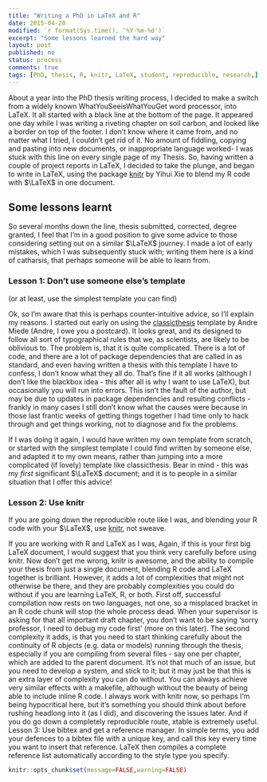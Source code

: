 ```yaml
---
title: "Writing a PhD in LaTeX and R"
date: 2015-04-20
modified: `r format(Sys.time(), '%Y-%m-%d')`
excerpt: "Some lessons learned the hard way"
layout: post
published: no
status: process
comments: true
tags: [PhD, thesis, R, knitr, LaTeX, student, reproducible, research,]
---
```


About a year into the PhD thesis writing process, I decided to make a switch from a widely known WhatYouSeeisWhatYouGet word processor, into LaTeX.
It all started with a black line at the bottom of the page.
It appeared one day while I was writing a riveting chapter on soil carbon, and looked like a border on top of the footer.
I don't know where it came from, and no matter what I tried, I couldn't get rid of it.
No amount of fiddling, copying and pasting into new documents, or inappropriate language worked- I was stuck with this line on every single page of my Thesis.
So, having written a couple of project reports in LaTeX, I decided to take the plunge, and began to write in LaTeX, using the package [knitr](http://yihui.name/knitr/) by Yihui Xie to blend my R code with $\LaTeX$ in one document.

## Some lessons learnt

So several months down the line, thesis submitted, corrected, degree granted, I feel that I'm in a good position to give some advice to those considering setting out on a similar $\LaTeX$ journey. I made a lot of early mistakes, which I was subsequently stuck with; writing them here is a kind of catharsis, that perhaps someone will be able to learn from.

### Lesson 1: Don't use someone else's template

(or at least, use the simplest template you can find)

Ok, so I'm aware that this is perhaps counter-intuitive advice, so I'll explain my reasons.
I started out early on using the [classicthesis](http://www.miede.de/index.php?page=classicthesis) template by Andre Miede (Andre, I owe you a postcard).
It looks great, and its designed to follow all sort of typographical rules that we, as scientists, are likely to be oblivious to.
The problem is, that it is quite complicated.
There is a lot of code, and there are a lot of package dependencies that are called in as standard, and even having written a thesis with this template I have to confess, I don't know what they all do.
That's fine if it all works (although I don't like the blackbox idea - this after all is why I want to use LaTeX), but occasionally you will run into errors.
This isn't the fault of the author, but may be due to updates in package dependencies and resulting conflicts - frankly in many cases I still don't know what the causes were because in those last frantic weeks of getting things together I had time only to hack through and get things working, not to diagnose and fix the problems.

If I was doing it again, I would have written my own template from scratch, or started with the simplest template I could find written by someone else, and adapted it to my own means, rather than jumping into a more complicated (if lovely) template like classicthesis.
Bear in mind - this was my *first* significant $\LaTeX$ document; and it is to people in a similar situation that I offer this advice!


### Lesson 2: Use knitr

If you are going down the reproducible route like I was, and blending your R code with your $\LaTeX$, use [knitr](http://yihui.name/knitr/), not sweave. 

If you are working with R and LaTeX as I was, 
Again, if this is your first big LaTeX document, I would suggest that you think very carefully before using knitr.
 Now don't get me wrong, knitr is awesome, and the ability to compile your thesis from just a single document, blending R code and LaTeX together is brilliant. However, it adds a lot of complexities that might not otherwise be there, and they are probably complexities you could do without if you are learning LaTeX, R, or both.
First off, successful compilation now rests on two languages, not one, so a misplaced bracket in an R code chunk will stop the whole process dead. When your supervisor is asking for that all important draft chapter, you don't want to be saying 'sorry professor, I need to debug my code first' (more on this later).
The second complexity it adds, is that you need to start thinking carefully about the continuity of R objects (e.g. data or models) running through the thesis, especially if you are compiling from several files - say one per chapter, which are added to the parent document. It's not that much of an issue, but you need to develop a system, and stick to it; but it may just be that this is an extra layer of complexity you can do without.
You can always achieve very similar effects with a makefile, although without the beauty of being able to include inline R code.
I always work with knitr now, so perhaps I'm being hypocritical here, but it's something you should think about before rushing headlong into it (as I did), and discovering the issues later.
And if you do go down a completely reproducible route, xtable is extremely useful.
Lesson 3:
Use bibtex and get a reference manager.
In simple terms, you add your defences to a bibtex file with a unique key, and call this key every time you want to insert that reference. LaTeX then compiles a complete reference list automatically according to the style type you specify. 


```r

knitr::opts_chunk$set(message=FALSE,warning=FALSE)


```
